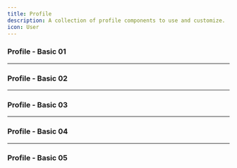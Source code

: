 ```yaml
---
title: Profile
description: A collection of profile components to use and customize.
icon: User
---
```


### Profile - Basic 01


<Preview link="profile/profile-01">
    <Profile01 />
</Preview>

---

### Profile - Basic 02


<Preview link="profile/profile-02">
    <Profile02 />
</Preview>

---

### Profile - Basic 03


<Preview link="profile/profile-03">
    <Profile03 />
</Preview>

---

### Profile - Basic 04


<Preview link="profile/profile-04">
    <Profile04 />
</Preview>

---

### Profile - Basic 05


<Preview link="profile/profile-05">
    <Profile05 />
</Preview>
